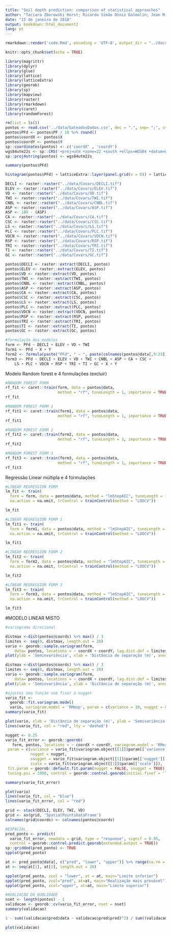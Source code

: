 ```yaml
---
title: "Soil depth prediction: comparison of statistical approaches"
author: "Taciara Zborowski Horst; Ricardo Simão Diniz Dalmolin; Jean Michel Moura-Bueno; Alessandro Samuel-Rosa"
date: "15 de janeiro de 2018"
output: bookdown::html_document2
lang: pt
---
```


```r
rmarkdown::render('code.Rmd', encoding = 'UTF-8', output_dir = "../docs")
```

```r
knitr::opts_chunk$set(echo = TRUE)
```

```r
library(magrittr)
library(dplyr)
library(glue)
library(lattice)
library(latticeExtra)
library(georob)
library(sp)
library(mapview)
library(raster)
library(rmarkdown)
library(caret)
library(randomForest)
```

```r
rm(list = ls())
pontos <- read.csv('../data/GateadosDados.csv', dec = ".", sep= ";", stringsAsFactors = FALSE)
pontos$PFd <- pontos$PF / 10 %>% round()
pontos$coordX <- pontos$X
pontos$coordY <- pontos$Y
sp::coordinates(pontos) <- c('coordX' , 'coordY')
wgs84utm22s <- sp::CRS('+proj=utm +zone=22 +south +ellps=WGS84 +datum=WGS84 +units=m +no_defs')
sp::proj4string(pontos) <- wgs84utm22s
```

```r
summary(pontos$PFd)
```

```r
histogram(pontos$PFd) + latticeExtra::layer(panel.grid(v = 0)) + latticeExtra::layer(panel.rug(pontos$PFd))
```

```r
DECLI <- raster::raster("../data/Covars/DECLI.tif")
ELEV <- raster::raster("../data/Covars/ELEV.tif")
VD <- raster::raster("../data/Covars/VD.tif")
TWI <- raster::raster("../data/Covars/TWI.tif")
CNBL <- raster::raster("../data/Covars/CNBL.tif")
ASP <- raster::raster("../data/Covars/ASP.tif")
ASP <- 180 - (ASP)
CA <- raster::raster("../data/Covars/CA.tif")
CSC <- raster::raster("../data/Covars/CSC.tif")
LS <- raster::raster("../data/Covars/LS.tif")
PLC <- raster::raster("../data/Covars/PLC.tif")
VDCN <- raster::raster("../data/Covars/VDCN.tif")
RSP <- raster::raster("../data/Covars/RSP.tif")
TRI <- raster::raster("../data/Covars/TRI.tif")
TI <- raster::raster("../data/Covars/TI.tif")
GC <- raster::raster("../data/Covars/GC.tif")
```

```r
pontos$DECLI <- raster::extract(DECLI, pontos)
pontos$ELEV <- raster::extract(ELEV, pontos)
pontos$VD <- raster::extract(VD, pontos)
pontos$TWI <- raster::extract(TWI, pontos)
pontos$CNBL <- raster::extract(CNBL, pontos)
pontos$ASP <- raster::extract(ASP, pontos)
pontos$CA <- raster::extract(CA, pontos)
pontos$CSC <- raster::extract(CSC, pontos)
pontos$LS <- raster::extract(LS, pontos)
pontos$PLC <- raster::extract(PLC, pontos)
pontos$VDCN <- raster::extract(VDCN, pontos)
pontos$RSP <- raster::extract(RSP, pontos)
pontos$TRI <- raster::extract(TRI, pontos)
pontos$TI <- raster::extract(TI, pontos)
pontos$GC <- raster::extract(GC, pontos)
```

```r
#formulação dos modelos
form <- PFd ~ DECLI + ELEV + VD + TWI
form1 <- PFd ~ X + Y
form2 <- formula(paste("PFd", " ~ ", paste(colnames(pontos@data[,9:23]), collapse = " + ")))
form3 <- PFd ~ DECLI + ELEV + VD + TWI + CNBL + ASP + CA + CSC + 
    LS + PLC + VDCN + RSP + TRI + TI + GC + X + Y
```

Modelo Random forest e 4 formulações (excluir)

```r
#RANDOM FOREST FORM
rf_fit <- caret::train(form, data = pontos@data,
                       method = "rf", tuneLength = 1, importance = TRUE, trControl = trainControl("LOOCV"))
rf_fit
```

```r
#RANDOM FOREST FORM 1
rf_fit1 <- caret::train(form1, data = pontos@data,
                       method = "rf", tuneLength = 1, importance = TRUE, trControl = trainControl("LOOCV"))
rf_fit1
```

```r
#RANDOM FOREST FORM 2
rf_fit2 <- caret::train(form2, data = pontos@data,
                       method = "rf", tuneLength = 1, importance = TRUE, trControl = trainControl("LOOCV"))
rf_fit2
```

```r
#RANDOM FOREST FORM 3
rf_fit3 <- caret::train(form3, data = pontos@data,
                       method = "rf", tuneLength = 1, importance = TRUE, trControl = trainControl("LOOCV"))
rf_fit3
```

Regressão Linear múltipla e 4 formulações

```r
#LINEAR REGRESSION FORM
lm_fit <- train(
  form = form, data = pontos@data, method = "lmStepAIC", tuneLength = 1, importance = TRUE,
  na.action = na.omit, trControl = trainControl(method = "LOOCV"))

lm_fit
```

```r
#LINEAR REGRESSION FORM 1
lm_fit1 <- train(
  form = form1, data = pontos@data, method = "lmStepAIC", tuneLength = 1, importance = TRUE,
  na.action = na.omit, trControl = trainControl(method = "LOOCV"))

lm_fit1
```

```r
#LINEAR REGRESSION FORM 2
lm_fit2 <- train(
  form = form2, data = pontos@data, method = "lmStepAIC", tuneLength = 1, importance = TRUE,
  na.action = na.omit, trControl = trainControl(method = "LOOCV"))

lm_fit2
```

```r
#LINEAR REGRESSION FORM 3
lm_fit3 <- train(
  form = form3, data = pontos@data, method = "lmStepAIC", tuneLength = 1, importance = TRUE,
  na.action = na.omit, trControl = trainControl(method = "LOOCV"))

lm_fit3
```


#MODELO LINEAR MISTO

```r
#variograma direcional

distmax <-dist(pontos@coords) %>% max() / 3
limites <- seq(0, distmax, length.out = 20)
vario <- georob::sample.variogram(form,
    data= pontos, locations = ~ coordX + coordY, lag.dist.def = limites, xy.angle.def = c(0, 22.5, 67.5, 112.5, 157.5, 180), estimator = "matheron") %>%
plot(ylab = 'Seminvariância', xlab = 'Distância de separação (m)', annotate.npairs = TRUE, main = "Semivariograma")
```

```r
distmax <-dist(pontos@coords) %>% max() / 3
limites <- seq(0, distmax, length.out = 20)
vario <- georob::sample.variogram(form,
    data= pontos, locations = ~ coordX + coordY, lag.dist.def = limites, estimator = "matheron") %>%
plot(ylab = 'Seminvariância', xlab = 'Distância de separação (m)', annotate.npairs = TRUE, main = "Semivariograma")
```

```r
#ajustei uma função sem fixar o nugget
vario_fit <- 
  georob::fit.variogram.model(
  vario, variogram.model = 'RMexp', param = c(variance = 10, nugget = 0.5, scale = 70), weighting.method = "cressie", method = "BFGS")
summary(vario_fit)
```

```r
plot(vario, xlab = 'Distância de separação (m)', ylab = 'Semivariância', annotate.npairs = TRUE)
lines(vario_fit, col = "red", lty = 'dashed')
```

```r
nugget <- 0.25
vario_fit_error <- georob::georob(
   form, pontos, locations = ~ coordX + coordY, variogram.model = 'RMexp', 
 param = c(variance = vario_fit$variogram.object[[1]]$param[['variance']], 
           nugget = nugget,
           snugget = vario_fit$variogram.object[[1]]$param[['nugget']] - nugget,
           scale = vario_fit$variogram.object[[1]]$param[['scale']]),
 fit.param = georob::default.fit.param(nugget = FALSE, snugget = TRUE),
 tuning.psi = 1000, control = georob::control.georob(initial.fixef = 'lm'))

summary(vario_fit_error)
```

```r
plot(vario)
lines(vario_fit, col = "blue")
lines(vario_fit_error, col = "red")
```

```r
grid <- stack(DECLI, ELEV, TWI, VD)
grid <- as(grid, 'SpatialPointsDataFrame')
colnames(grid@coords) <- colnames(pontos@coords)
```

```r
#ESPACIAL
pred_ponto <- predict(
  vario_fit_error, newdata = grid, type = "response", signif = 0.95,
  control = georob::control.predict.georob(extended.output = TRUE))
sp::gridded(pred_ponto) <- TRUE
spplot(pred_ponto)
```

```r
at <- pred_ponto@data[, c("pred", "lower", "upper")] %>% range(na.rm = TRUE)
at <- seq(at[1], at[2], length.out = 20)
```

```r
spplot(pred_ponto, zcol = "lower", at = at, main="Limite inferior")
spplot(pred_ponto, zcol="pred", at=at, main="Realização mais provável")
spplot(pred_ponto, zcol="upper", at=at, main="Limite superior")
```

```r
#AVALIAÇÃO DA QUALIDADE
nset <- length(pontos) - 1
validacao <- georob::cv(vario_fit_error, nset = nset)
summary(validacao)
```

```r
1 - sum((validacao$pred$data - validacao$pred$pred)^2) / sum((validacao$pred$data - mean(validacao$pred$data))^2)
```

```r
plot(validacao)
```
